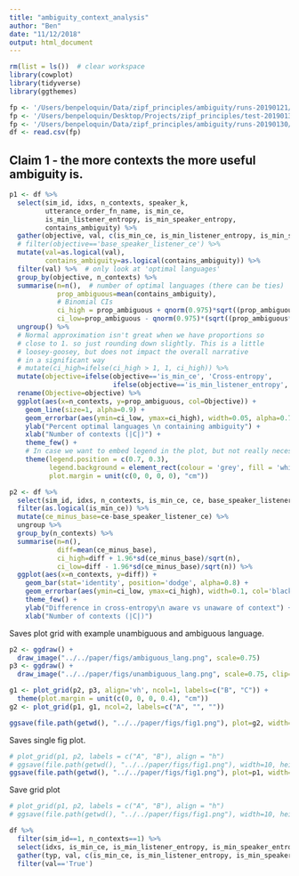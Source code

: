 ```yaml
---
title: "ambiguity_context_analysis"
author: "Ben"
date: "11/12/2018"
output: html_document
---
```


```r
rm(list = ls())  # clear workspace
library(cowplot)
library(tidyverse)
library(ggthemes)
```

```r
fp <- '/Users/benpeloquin/Data/zipf_principles/ambiguity/runs-20190121/uniform_uniform_1_1_500.csv'
fp <- '/Users/benpeloquin/Desktop/Projects/zipf_principles/test-20190130/uniform_uniform_1_1_500.csv'
fp <- '/Users/benpeloquin/Data/zipf_principles/ambiguity/runs-20190130/uniform_uniform_1_1_500.csv'
df <- read.csv(fp)
```


## Claim 1 - the more contexts the more useful ambiguity is.
```r
p1 <- df %>%
  select(sim_id, idxs, n_contexts, speaker_k,
         utterance_order_fn_name, is_min_ce,
         is_min_listener_entropy, is_min_speaker_entropy, 
         contains_ambiguity) %>%
  gather(objective, val, c(is_min_ce, is_min_listener_entropy, is_min_speaker_entropy)) %>%
  # filter(objective=='base_speaker_listener_ce') %>%
  mutate(val=as.logical(val),
         contains_ambiguity=as.logical(contains_ambiguity)) %>%
  filter(val) %>%  # only look at 'optimal languages'
  group_by(objective, n_contexts) %>%
  summarise(n=n(),  # number of optimal languages (there can be ties)
            prop_ambiguous=mean(contains_ambiguity),
            # Binomial CIs
            ci_high = prop_ambiguous + qnorm(0.975)*sqrt((prop_ambiguous*(1 - prop_ambiguous))/n),
            ci_low=prop_ambiguous - qnorm(0.975)*(sqrt((prop_ambiguous*(1-prop_ambiguous))/n))) %>%
  ungroup() %>%
  # Normal approximation isn't great when we have proportions so 
  # close to 1. so just rounding down slightly. This is a little
  # loosey-goosey, but does not impact the overall narrative
  # in a significant way
  # mutate(ci_high=ifelse(ci_high > 1, 1, ci_high)) %>%
  mutate(objective=ifelse(objective=='is_min_ce', 'Cross-entropy',
                          ifelse(objective=='is_min_listener_entropy', 'Optimal Listener', 'Optimal Speaker'))) %>%
  rename(Objective=objective) %>%
  ggplot(aes(x=n_contexts, y=prop_ambiguous, col=Objective)) +
    geom_line(size=1, alpha=0.9) +
    geom_errorbar(aes(ymin=ci_low, ymax=ci_high), width=0.05, alpha=0.7, col='black') +
    ylab("Percent optimal languages \n containing ambiguity") +
    xlab("Number of contexts (|C|)") +
    theme_few() +
    # In case we want to embed legend in the plot, but not really necessary...
    theme(legend.position = c(0.7, 0.3),
          legend.background = element_rect(colour = 'grey', fill = 'white', linetype='solid'),
          plot.margin = unit(c(0, 0, 0, 0), "cm"))
```

```r
p2 <- df %>%
  select(sim_id, idxs, n_contexts, is_min_ce, ce, base_speaker_listener_ce, contains_ambiguity) %>%
  filter(as.logical(is_min_ce)) %>%
  mutate(ce_minus_base=ce-base_speaker_listener_ce) %>%
  ungroup %>%
  group_by(n_contexts) %>%
  summarise(n=n(),
            diff=mean(ce_minus_base),
            ci_high=diff + 1.96*sd(ce_minus_base)/sqrt(n),
            ci_low=diff - 1.96*sd(ce_minus_base)/sqrt(n)) %>%
  ggplot(aes(x=n_contexts, y=diff)) +
    geom_bar(stat='identity', position='dodge', alpha=0.8) +
    geom_errorbar(aes(ymin=ci_low, ymax=ci_high), width=0.1, col='black', alpha=0.8) +
    theme_few() +
    ylab("Difference in cross-entropy\n aware vs unaware of context") +
    xlab("Number of contexts (|C|)")
```

Saves plot grid with example unambiguous and ambiguous language.
```r
p2 <- ggdraw() +
  draw_image("../../paper/figs/ambiguous_lang.png", scale=0.75)
p3 <- ggdraw() +
  draw_image("../../paper/figs/unambiguous_lang.png", scale=0.75, clip="on")

g1 <- plot_grid(p2, p3, align='vh', ncol=1, labels=c("B", "C")) +
  theme(plot.margin = unit(c(0, 0, 0, 0.4), "cm"))
g2 <- plot_grid(p1, g1, ncol=2, labels=c("A", "", ""))

ggsave(file.path(getwd(), "../../paper/figs/fig1.png"), plot=g2, width=7, height=3)
```


Saves single fig plot.
```r
# plot_grid(p1, p2, labels = c("A", "B"), align = "h")
# ggsave(file.path(getwd(), "../../paper/figs/fig1.png"), width=10, height=3)
ggsave(file.path(getwd(), "../../paper/figs/fig1.png"), plot=p1, width=7, height=3)
```

Save grid plot
```r
# plot_grid(p1, p2, labels = c("A", "B"), align = "h")
# ggsave(file.path(getwd(), "../../paper/figs/fig1.png"), width=10, height=3)
```
```r
df %>%
  filter(sim_id==1, n_contexts==1) %>%
  select(idxs, is_min_ce, is_min_listener_entropy, is_min_speaker_entropy) %>%
  gather(typ, val, c(is_min_ce, is_min_listener_entropy, is_min_speaker_entropy)) %>%
  filter(val=='True')
  
  
```


